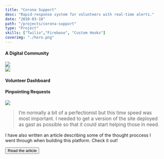 ```yaml
---
title: "Corona Support"
desc: "Rapid-response system for volunteers with real-time alerts."
date: "2020-03-18"
path: "/projects/corona-support"
type: "Project"
skills: ["Twilio","Firebase", "Custom Hooks"]
coverimg: "./hero.png"
---
```


<div class="row margin-5-t ">
    <div class="col-xs-12 col-sm-6 flex" style="justify-content:center; flex-direction:column">
        <h4>A Digital Community</h4>
        <p></p>
    </div>
    <div class="col-xs-12 col-sm-6">
        <img src="./3.png"/>
    </div>
</div>


<div class="row margin-5-t">
    <div class="col-xs-12 col-sm-6">
        <img src="./1.png"/>
    </div>
    <div class="col-xs-12 col-sm-6 flex" style="justify-content:center; flex-direction:column">
        <h4>Volunteer Dashboard</h4>
        <p></p>
    </div>
</div>

<div class="row margin-5-t margin-10-b ">
    <div class="col-xs-12 col-sm-6 flex" style="justify-content:center; flex-direction:column">
        <h4>Pinpointing Requests</h4>
        <p></p>
    </div>
    <div class="col-xs-12 col-sm-6">
        <img src="./2.png"/>
    </div>
</div>


<blockquote style="font-weight:normal; font-size:1.1em">
I’m normally a bit of a perfectionist but this time speed was most important. I needed to get a version of the site deployed as gast as possible so that it could start helping those in need. </blockquote>


<div class="flex" style="justify-content:center; flex-direction:column; align-items:center;">
 <p>I have also written an article describing some of the thought proccess I went through when building this platform. Check it out!</p>
<a href="/articles/Using-GatsbyJS-to-Help-My-Mutual-Aid-Network"><button class="bubble-button border-radius">Read the article</button></a>
</div>